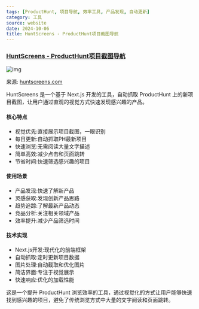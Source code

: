 ```yaml
---
tags: [ProductHunt, 项目导航, 效率工具, 产品发现, 自动更新]
category: 工具
source: website
date: 2024-10-06
title: HuntScreens - ProductHunt项目截图导航
---
```


### [HuntScreens - ProductHunt项目截图导航](https://huntscreens.com/zh)

![img](https://img.mengpeng.tech/i/2024/12/05/67514109c3848.webp)

来源: [huntscreens.com](https://huntscreens.com/zh)

HuntScreens 是一个基于 Next.js 开发的工具，自动抓取 ProductHunt 上的新项目截图，让用户通过直观的视觉方式快速发现感兴趣的产品。

#### 核心特点
- 视觉优先:直接展示项目截图，一眼识别
- 每日更新:自动抓取PH最新项目
- 快速浏览:无需阅读大量文字描述
- 简单高效:减少点击和页面跳转
- 节省时间:快速筛选感兴趣的项目

#### 使用场景
- 产品发现:快速了解新产品
- 灵感获取:发现创新产品思路
- 趋势追踪:了解最新产品动态
- 竞品分析:关注相关领域产品
- 效率提升:减少产品筛选时间

#### 技术实现
- Next.js开发:现代化的前端框架
- 自动抓取:定时更新项目数据
- 图片处理:自动截取和优化图片
- 简洁界面:专注于视觉展示
- 快速响应:优化的加载性能

这是一个提升 ProductHunt 浏览效率的工具，通过视觉化的方式让用户能够快速找到感兴趣的项目，避免了传统浏览方式中大量的文字阅读和页面跳转。